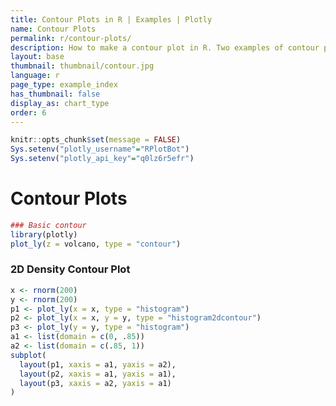 ```yaml
---
title: Contour Plots in R | Examples | Plotly
name: Contour Plots
permalink: r/contour-plots/
description: How to make a contour plot in R. Two examples of contour plots of matrices and 2D distributions.
layout: base
thumbnail: thumbnail/contour.jpg
language: r
page_type: example_index
has_thumbnail: false
display_as: chart_type
order: 6
---
```


```r
knitr::opts_chunk$set(message = FALSE)
Sys.setenv("plotly_username"="RPlotBot")
Sys.setenv("plotly_api_key"="q0lz6r5efr")
```
# Contour Plots

```r

### Basic contour
library(plotly)
plot_ly(z = volcano, type = "contour")
```

### 2D Density Contour Plot

```r
x <- rnorm(200)
y <- rnorm(200)
p1 <- plot_ly(x = x, type = "histogram")
p2 <- plot_ly(x = x, y = y, type = "histogram2dcontour")
p3 <- plot_ly(y = y, type = "histogram")
a1 <- list(domain = c(0, .85))
a2 <- list(domain = c(.85, 1))
subplot(
  layout(p1, xaxis = a1, yaxis = a2),
  layout(p2, xaxis = a1, yaxis = a1),
  layout(p3, xaxis = a2, yaxis = a1)
)
```

